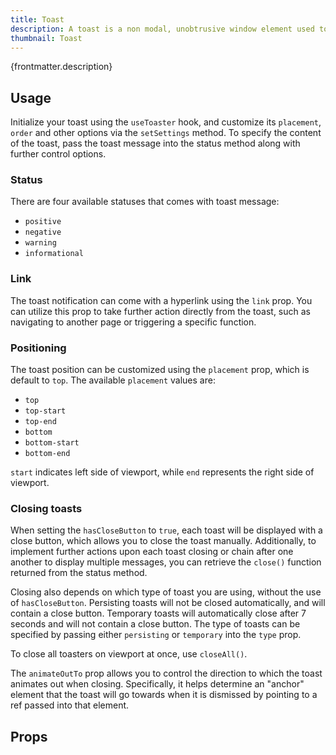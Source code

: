 ```yaml
---
title: Toast
description: A toast is a non modal, unobtrusive window element used to display small amount of information to a user. Because these messages are so prominent, we need to be careful not to overuse or misuse them.
thumbnail: Toast
---
```


<p>{frontmatter.description}</p>

## Usage

Initialize your toast using the `useToaster` hook, and customize its `placement`, `order` and other options via the `setSettings` method. To specify the content of the toast, pass the toast message into the status method along with further control options.

<LiveExample src='Toast.main.jsx'>
  <AllExamples.ToastMainExample client:load />
</LiveExample>

### Status

There are four available statuses that comes with toast message:

- `positive`
- `negative`
- `warning`
- `informational`

<LiveExample src='Toast.status.jsx'>
  <AllExamples.ToastStatusExample client:load />
</LiveExample>

### Link

The toast notification can come with a hyperlink using the `link` prop. You can utilize this prop to take further action directly from the toast, such as navigating to another page or triggering a specific function.

<LiveExample src='Toast.link.jsx'>
  <AllExamples.ToastLinkExample client:load />
</LiveExample>

### Positioning

The toast position can be customized using the `placement` prop, which is default to `top`. The available `placement` values are:

- `top`
- `top-start`
- `top-end`
- `bottom`
- `bottom-start`
- `bottom-end`

`start` indicates left side of viewport, while `end` represents the right side of viewport.

<LiveExample src='Toast.positioning.jsx'>
  <AllExamples.ToastPositioningExample client:load />
</LiveExample>

### Closing toasts

When setting the `hasCloseButton` to `true`, each toast will be displayed with a close button, which allows you to close the toast manually. Additionally, to implement further actions upon each toast closing or chain after one another to display multiple messages, you can retrieve the `close()` function returned from the status method.

<LiveExample src='Toast.closeIndividual.jsx'>
  <AllExamples.ToastCloseIndividualExample client:load />
</LiveExample>

Closing also depends on which type of toast you are using, without the use of `hasCloseButton`. Persisting toasts will not be closed automatically, and will contain a close button. Temporary toasts will automatically close after 7 seconds and will not contain a close button. The type of toasts can be specified by passing either `persisting` or `temporary` into the `type` prop.

<LiveExample src='Toast.type.jsx'>
  <AllExamples.ToastTypeExample client:load />
</LiveExample>

To close all toasters on viewport at once, use `closeAll()`.

<LiveExample src='Toast.closeAll.jsx'>
  <AllExamples.ToastCloseAllExample client:load />
</LiveExample>

The `animateOutTo` prop allows you to control the direction to which the toast animates out when closing. Specifically, it helps determine an "anchor" element that the toast will go towards when it is dismissed by pointing to a ref passed into that element.

<LiveExample src='Toast.anchorToButton.jsx'>
  <AllExamples.ToastAnchorToButtonExample client:load />
</LiveExample>

## Props

<PropsTable path='@itwin/itwinui-react/esm/core/Toast/Toast.d.ts' />
